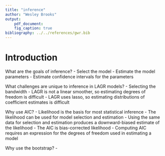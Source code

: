 ```yaml
---
title: "inference"
author: "Wesley Brooks"
output:
    pdf_document:
    fig_caption: true   
bibliography: ../../references/gwr.bib
---
```

    
# Introduction

What are the goals of inference?
 - Select the model
 - Estimate the model parameters
 - Estimate confidence intervals for the parameters

What challenges are unique to inference in LAGR models?
 - Selecting the bandwidth
 - LAGR is not a linear smoother, so estimating degrees of freedom is difficult
 - LAGR uses lasso, so estimating distributions of coefficient estimates is difficult

Why use AIC?
 - Likelihood is the basis for most statistical inference
 - The likelihood can be used for model selection and estimation
 - Using the same data for selection and estimation produces a downward-biased estimate of the likelihood
 - The AIC is bias-corrected likelihood
 - Computing AIC requires an expression for the degrees of freedom used in estimating a model
 
Why use the bootstrap?
 - 
 
 
